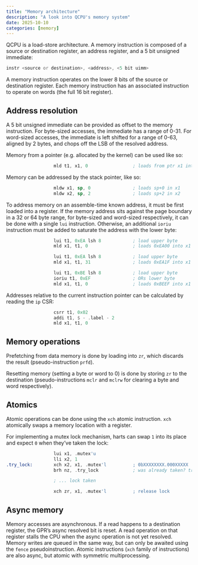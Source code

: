 ```yaml
---
title: "Memory architecture"
description: "A look into QCPU's memory system"
date: 2025-10-10
categories: [memory]
---
```


QCPU is a load-store architecture. A memory instruction is composed of a source
or destination register, an address register, and a 5 bit unsigned immediate:

```.asm
instr <source or destination>, <address>, <5 bit uimm>
```

A memory instruction operates on the lower 8 bits of the source or destination
register. Each memory instruction has an associated instruction to operate on
words (the full 16 bit register).

## Address resolution

A 5 bit unsigned immediate can be provided as offset to the memory instruction.
For byte-sized accesses, the immediate has a range of 0-31. For word-sized
accesses, the immediate is left shifted for a range of 0-63, aligned by 2 bytes,
and chops off the LSB of the resolved address.

Memory from a pointer (e.g. allocated by the kernel) can be used like so:

```.asm
                  mld t1, x1, 0                 ; loads from ptr x1 into t1
```

Memory can be addressed by the stack pointer, like so:

```.asm
                  mldw x1, sp, 0                ; loads sp+0 in x1
                  mldw x2, sp, 2                ; loads sp+2 in x2
```

To address memory on an assemble-time known address, it must be first loaded
into a register. If the memory address sits against the page boundary in a 32
or 64 byte range, for byte-sized and word-sized respectively, it can be done
with a single `lui` instruction. Otherwise, an additional `ioriu` instruction
must be added to saturate the address with the lower byte:

```.asm
                  lui t1, 0xEA lsh 8            ; load upper byte
                  mld x1, t1, 0                 ; loads 0xEA00 into x1
```

```.asm
                  lui t1, 0xEA lsh 8            ; load upper byte
                  mld x1, t1, 31                ; loads 0xEA1F into x1
```

```.asm
                  lui t1, 0xBE lsh 8            ; load upper byte
                  ioriu t1, 0xEF                ; ORs lower byte
                  mld x1, t1, 0                 ; loads 0xBEEF into x1
```

Addresses relative to the current instruction pointer can be calculated by
reading the `ip` CSR:

```.asm
                  csrr t1, 0x02
                  addi t1, $ - .label - 2
                  mld x1, t1, 0
```

## Memory operations

Prefetching from data memory is done by loading into `zr`, which discards the
result (pseudo-instruction `prfd`).

Resetting memory (setting a byte or word to 0) is done by storing `zr` to the
destination (pseudo-instructions `mclr` and `mclrw` for clearing a byte and
word respectively).

## Atomics

Atomic operations can be done using the `xch` atomic instruction. `xch`
atomically swaps a memory location with a register.

For implementing a mutex lock mechanism, harts can swap `1` into its place and
expect `0` when they've taken the lock:

```.asm
                  lui x1, .mutex'u       
                  lli x2, 1
.try_lock:        xch x2, x1, .mutex'l          ; 0bXXXXXXXX.000XXXXX
                  brh nz, .try_lock             ; was already taken? try again

                  ; ... lock taken

                  xch zr, x1, .mutex'l          ; release lock
```

## Async memory

Memory accesses are asynchronous. If a read happens to a destination register,
the GPR's async resolved bit is reset. A read operation on that register stalls
the CPU when the async operation is not yet resolved. Memory writes are queued
in the same way, but can only be awaited using the `fence` pseudoinstruction.
Atomic instructions (`xch` family of instructions) are also async, but atomic
with symmetric multiprocessing.
